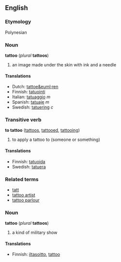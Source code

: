 ==English==
===Etymology===
Polynesian <!-- but which language? -->

===Noun===
'''tattoo''' (''plural'' '''tattoos''')

# an image made under the skin with ink and a needle

====Translations====
*Dutch: [[tattoe&euml;ren]]
*Finnish: [[tatuointi]]
*Italian: [[tatuaggio]] ''m''
*Spanish: [[tatuaje]] ''m''
*Swedish: [[tatuering]] ''c''

===Transitive verb===
'''to tattoo''' ([[tattoos]], [[tattooed]], [[tattooing]])

# to apply a tattoo to (someone or something)

====Translations====
*Finnish: [[tatuoida]]
*Swedish: [[tatuera]]

===Related terms===
*[[tatt]]
*[[tattoo artist]]
*[[tattoo parlour]]

===Noun===
'''tattoo''' (''plural'' '''tattoos''')

# a kind of military show

====Translations====

*Finnish: [[iltasoitto]], [[tattoo]]